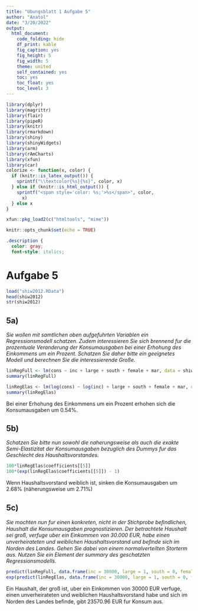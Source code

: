 ```yaml
---
title: "Ubungsblatt 1 Aufgabe 5"
author: "Anatol"
date: "3/20/2022"
output:
  html_document:
    code_folding: hide
    df_print: kable
    fig_caption: yes
    fig_height: 5
    fig_width: 5
    theme: united
    self_contained: yes
    toc: yes
    toc_float: yes
    toc_level: 3
---
```


```r
library(dplyr)
library(magrittr)
library(flair)
library(pipeR)
library(knitr)
library(rmarkdown)
library(shiny)
library(shinyWidgets)
library(arm)
library(rAmCharts)
library(xfun)
library(car)
colorize <- function(x, color) {
  if (knitr::is_latex_output()) {
    sprintf("\\textcolor{%s}{%s}", color, x)
  } else if (knitr::is_html_output()) {
    sprintf("<span style='color: %s;'>%s</span>", color, 
      x)
  } else x
}

xfun::pkg_load2(c("htmltools", "mime"))
```

```r
knitr::opts_chunk$set(echo = TRUE)
```

```css
.description {
  color: gray;
  font-style: italics;
```

# Aufgabe 5  
```r
load("shiw2012.RData")
head(shiw2012)
str(shiw2012)
```

## 5a)
*Sie wollen mit samtlichen oben aufgefuhrten Variablen ein Regressionsmodell schatzen. Zudem interessieren Sie sich brennend fur die prozentuale Veranderung der Konsumausgaben bei einer Erhohung des Einkommens um ein Prozent. Schatzen Sie daher bitte ein geeignetes Modell und berechnen Sie die interessierende Große.*

```r
linRegFull <- lm(cons ~ inc + large + south + female + mar, data = shiw2012)
summary(linRegFull)

linRegElas <- lm(log(cons) ~ log(inc) + large + south + female + mar, data = shiw2012)
summary(linRegElas)

```
Bei einer Erhohung des Einkommens um ein Prozent erhohen sich die Konsumausgaben um 0.54%.


## 5b)

*Schatzen Sie bitte nun sowohl die naherungsweise als auch die exakte Semi-Elastizitat der Konsumausgaben bezuglich des Dummys fur das Geschlecht des Haushaltsvorstandes.*
```r
100*linRegElas$coefficients[[5]]
100*(exp(linRegElas$coefficients[[5]]) - 1)
```
Wenn Haushaltsvorstand weiblich ist, sinken die Konsumausgaben um 2.68% (näherungsweise um 2.71%)

## 5c)
*Sie mochten nun fur einen konkreten, nicht in der Stichprobe beﬁndlichen, Haushalt die Konsumausgaben prognostizieren. Der betrachtete Haushalt sei groß, verfuge uber ein Einkommen von 30.000 EUR, habe einen unverheirateten und weiblichen Haushaltsvorstand und beﬁnde sich im Norden des Landes. Gehen Sie dabei von einem normalverteilten Storterm aus. Nutzen Sie ein Element der summary des geschatzten Regressionsmodells.*

```r
predict(linRegFull, data.frame(inc = 30000, large = 1, south = 0, female = 1, mar = 0))
exp(predict(linRegElas, data.frame(inc = 30000, large = 1, south = 0, female = 1, mar = 0)))

```
Ein Haushalt, der groß ist,  uber ein Einkommen von 30000 EUR verfuge,  einen unverheirateten und weiblichen Haushaltsvorstand habe und sich im Norden des Landes beﬁnde, gibt 23570.96 EUR fur Konsum aus.
